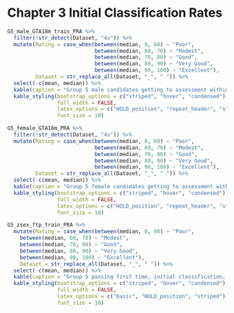 # Chapter 3 Initial Classification Rates {#pra-supp-info}

```r
G5_male_GTA18m_train_PRA %>% 
  filter(!str_detect(Dataset, "4s")) %>% 
  mutate(Rating = case_when(between(median, 0, 60) ~ "Poor",
                            between(median, 60, 70) ~ "Modest",
                            between(median, 70, 80) ~ "Good",
                            between(median, 80, 90) ~ "Very Good",
                            between(median, 90, 100) ~ "Excellent"),
         Dataset = str_replace_all(Dataset, "_", " ")) %>% 
  select(-c(mean, median)) %>% 
  kable(caption = "Group 5 male candidates getting to assessment within 18 months of training, initial classification, training model performance.", digits = 2, booktab = TRUE, longtable = TRUE, linesep = "") %>%
  kable_styling(bootstrap_options = c("striped", "hover", "condensed"), 
                full_width = FALSE, 
                latex_options = c("HOLD_position", "repeat_header", "striped"), 
                font_size = 10)
```


```r
G5_female_GTA18m_PRA %>% 
  filter(!str_detect(Dataset, "4s")) %>% 
  mutate(Rating = case_when(between(median, 0, 60) ~ "Poor",
                            between(median, 60, 70) ~ "Modest",
                            between(median, 70, 80) ~ "Good",
                            between(median, 80, 90) ~ "Very Good",
                            between(median, 90, 100) ~ "Excellent"),
         Dataset = str_replace_all(Dataset, "_", " ")) %>% 
  select(-c(mean, median)) %>%
  kable(caption = "Group 5 female candidates getting to assessment within 18 months of training, initial classification, training model performance.", digits = 2, booktab = TRUE, longtable = TRUE, linesep = "") %>%
  kable_styling(bootstrap_options = c("striped", "hover", "condensed"), 
                full_width = FALSE, 
                latex_options = c("HOLD_position", "repeat_header", "striped"),
                font_size = 10)
```


```r
G5_zsex_ftp_train_PRA %>% 
  mutate(Rating = case_when(between(median, 0, 60) ~ "Poor",
    between(median, 60, 70) ~ "Modest",
    between(median, 70, 80) ~ "Good",
    between(median, 80, 90) ~ "Very Good",
    between(median, 90, 100) ~ "Excellent"),
    Dataset = str_replace_all(Dataset, "_", " ")) %>% 
  select(-c(mean, median)) %>% 
  kable(caption = "Group 5 passing first time, initial classification, training model performance. Data standardised within sex.", digits = 2, booktab = TRUE, linesep = "") %>%
  kable_styling(bootstrap_options = c("striped", "hover", "condensed"), 
                full_width = FALSE, 
                latex_options = c("basic", "HOLD_position", "striped"),
                font_size = 10)
```

